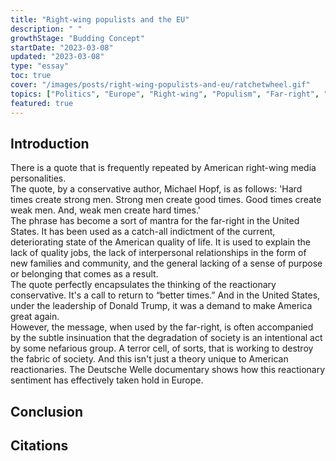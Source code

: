 ```yaml
---
title: "Right-wing populists and the EU"
description: " "
growthStage: "Budding Concept"
startDate: "2023-03-08"
updated: "2023-03-08"
type: "essay"
toc: true
cover: "/images/posts/right-wing-populists-and-eu/ratchetwheel.gif"
topics: ["Politics", "Europe", "Right-wing", "Populism", "Far-right", "Fascism", "Neoliberalism"]
featured: true
---
```



## Introduction
<IntroParagraph >
  There is a quote that is frequently repeated by American right-wing media personalities.
  <br />
  The quote, by a conservative author, Michael Hopf, is as follows: 'Hard times create strong men. Strong men create good times. Good times create weak men. And, weak men create hard times.'
  <br />
  The phrase has become a sort of mantra for the far-right in the United States. It has been used as a catch-all indictment of the current, deteriorating state of the American quality of life. It is
  used to explain the lack of quality jobs, the lack of interpersonal relationships in the form of new families and community, and the general lacking of a sense of purpose or belonging that comes
  as a result.
  <br />
  The quote perfectly encapsulates the thinking of the reactionary conservative. It's a call to return to “better times.” And in the United States, under the leadership of Donald Trump, it was a
  demand to make America great again.
  <br />
  However, the message, when used by the far-right, is often accompanied by the subtle insinuation that the degradation of society is an intentional act by some nefarious group. A terror cell, of
  sorts, that is working to destroy the fabric of society. And this isn't just a theory unique to American reactionaries. The Deutsche Welle documentary shows how this reactionary sentiment has
  effectively taken hold in Europe.
</IntroParagraph >


<h2 id = "conclusion">Conclusion</h2 >



<h2 id = "citations">Citations</h2 >


<InDevelopment ></InDevelopment >
